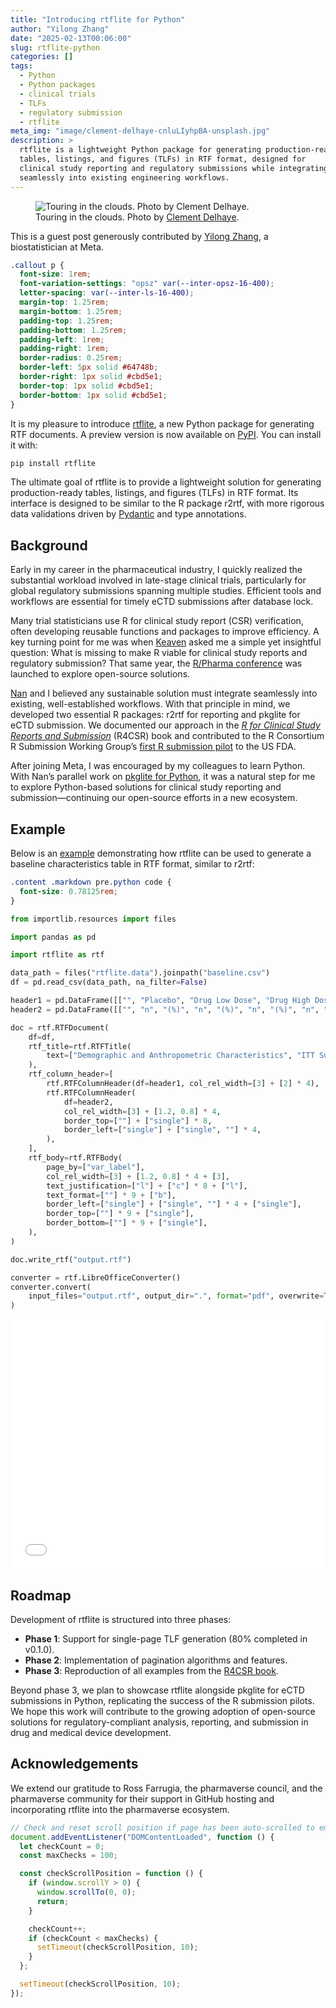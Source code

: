 ```yaml
---
title: "Introducing rtflite for Python"
author: "Yilong Zhang"
date: "2025-02-13T00:06:00"
slug: rtflite-python
categories: []
tags:
  - Python
  - Python packages
  - clinical trials
  - TLFs
  - regulatory submission
  - rtflite
meta_img: "image/clement-delhaye-cnluLIyhpBA-unsplash.jpg"
description: >
  rtflite is a lightweight Python package for generating production-ready
  tables, listings, and figures (TLFs) in RTF format, designed for
  clinical study reporting and regulatory submissions while integrating
  seamlessly into existing engineering workflows.
---
```


![Touring in the clouds. Photo by [Clement Delhaye](https://unsplash.com/photos/cnluLIyhpBA).
](/image/clement-delhaye-cnluLIyhpBA-unsplash.jpg)

::: {.callout}
This is a guest post generously contributed by
[Yilong Zhang](https://www.linkedin.com/in/yilongzhang/),
a biostatistician at Meta.
:::

```css
.callout p {
  font-size: 1rem;
  font-variation-settings: "opsz" var(--inter-opsz-16-400);
  letter-spacing: var(--inter-ls-16-400);
  margin-top: 1.25rem;
  margin-bottom: 1.25rem;
  padding-top: 1.25rem;
  padding-bottom: 1.25rem;
  padding-left: 1rem;
  padding-right: 1rem;
  border-radius: 0.25rem;
  border-left: 5px solid #64748b;
  border-right: 1px solid #cbd5e1;
  border-top: 1px solid #cbd5e1;
  border-bottom: 1px solid #cbd5e1;
}
```

It is my pleasure to introduce [rtflite](https://pharmaverse.github.io/rtflite/),
a new Python package for generating RTF documents.
A preview version is now available on [PyPI](https://pypi.org/project/rtflite/).
You can install it with:

```bash
pip install rtflite
```

The ultimate goal of rtflite is to provide a lightweight solution for
generating production-ready tables, listings, and figures (TLFs) in RTF format.
Its interface is designed to be similar to the R package r2rtf,
with more rigorous data validations driven by
[Pydantic](https://docs.pydantic.dev/) and type annotations.

## Background

Early in my career in the pharmaceutical industry, I quickly realized the
substantial workload involved in late-stage clinical trials, particularly
for global regulatory submissions spanning multiple studies.
Efficient tools and workflows are essential for timely eCTD submissions
after database lock.

Many trial statisticians use R for clinical study report (CSR) verification,
often developing reusable functions and packages to improve efficiency.
A key turning point for me was when [Keaven](https://keaven.github.io/) asked
me a simple yet insightful question: What is missing to make R viable for
clinical study reports and regulatory submission?
That same year, the [R/Pharma conference](https://rinpharma.com/event/rinpharma2018/)
was launched to explore open-source solutions.

[Nan](https://nanx.me/) and I believed any sustainable solution must
integrate seamlessly into existing, well-established workflows.
With that principle in mind, we developed two essential R packages:
r2rtf for reporting and pkglite for eCTD submission.
We documented our approach in the
[_R for Clinical Study Reports and Submission_](https://r4csr.org) (R4CSR)
book and contributed to the R Consortium R Submission Working Group's
[first R submission pilot](https://rconsortium.github.io/submissions-wg/pilot1.html)
to the US FDA.

After joining Meta, I was encouraged by my colleagues to learn Python.
With Nan's parallel work on
[pkglite for Python](https://nanx.me/blog/post/pkglite-python/),
it was a natural step for me to explore Python-based solutions for clinical
study reporting and submission---continuing our open-source efforts
in a new ecosystem.

## Example

Below is an [example](https://pharmaverse.github.io/rtflite/articles/example-baseline/)
demonstrating how rtflite can be used to generate a baseline characteristics
table in RTF format, similar to r2rtf:

```css
.content .markdown pre.python code {
  font-size: 0.78125rem;
}
```

```python
from importlib.resources import files

import pandas as pd

import rtflite as rtf

data_path = files("rtflite.data").joinpath("baseline.csv")
df = pd.read_csv(data_path, na_filter=False)

header1 = pd.DataFrame([["", "Placebo", "Drug Low Dose", "Drug High Dose", "Total"]])
header2 = pd.DataFrame([["", "n", "(%)", "n", "(%)", "n", "(%)", "n", "(%)"]])

doc = rtf.RTFDocument(
    df=df,
    rtf_title=rtf.RTFTitle(
        text=["Demographic and Anthropometric Characteristics", "ITT Subjects"]
    ),
    rtf_column_header=[
        rtf.RTFColumnHeader(df=header1, col_rel_width=[3] + [2] * 4),
        rtf.RTFColumnHeader(
            df=header2,
            col_rel_width=[3] + [1.2, 0.8] * 4,
            border_top=[""] + ["single"] * 8,
            border_left=["single"] + ["single", ""] * 4,
        ),
    ],
    rtf_body=rtf.RTFBody(
        page_by=["var_label"],
        col_rel_width=[3] + [1.2, 0.8] * 4 + [3],
        text_justification=["l"] + ["c"] * 8 + ["l"],
        text_format=[""] * 9 + ["b"],
        border_left=["single"] + ["single", ""] * 4 + ["single"],
        border_top=[""] * 9 + ["single"],
        border_bottom=[""] * 9 + ["single"],
    ),
)

doc.write_rtf("output.rtf")

converter = rtf.LibreOfficeConverter()
converter.convert(
    input_files="output.rtf", output_dir=".", format="pdf", overwrite=True
)
```

<embed src="output.pdf" style="width:100%; height:400px" type="application/pdf">

<p></p>

## Roadmap

Development of rtflite is structured into three phases:

- **Phase 1**: Support for single-page TLF generation (80% completed in v0.1.0).
- **Phase 2**: Implementation of pagination algorithms and features.
- **Phase 3**: Reproduction of all examples from the [R4CSR book](https://r4csr.org).

Beyond phase 3, we plan to showcase rtflite alongside pkglite for eCTD
submissions in Python, replicating the success of the R submission pilots.
We hope this work will contribute to the growing adoption of open-source
solutions for regulatory-compliant analysis, reporting, and submission
in drug and medical device development.

## Acknowledgements

We extend our gratitude to Ross Farrugia, the pharmaverse council,
and the pharmaverse community for their support in GitHub hosting and
incorporating rtflite into the pharmaverse ecosystem.

```js
// Check and reset scroll position if page has been auto-scrolled to embed
document.addEventListener("DOMContentLoaded", function () {
  let checkCount = 0;
  const maxChecks = 100;

  const checkScrollPosition = function () {
    if (window.scrollY > 0) {
      window.scrollTo(0, 0);
      return;
    }

    checkCount++;
    if (checkCount < maxChecks) {
      setTimeout(checkScrollPosition, 10);
    }
  };

  setTimeout(checkScrollPosition, 10);
});
```
